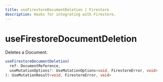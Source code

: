 ```yaml
---
title: useFirestoreDocumentDeletion | Firestore
description: Hooks for integrating with Firestore.
---
```


# useFirestoreDocumentDeletion

Deletes a Document.

```ts
useFirestoreDocumentDeletion(
  ref: DocumentReference,
  useMutationOptions?: UseMutationOptions<void, FirestoreError, void>
): UseMutationResult<void, FirestoreError, void>
```

